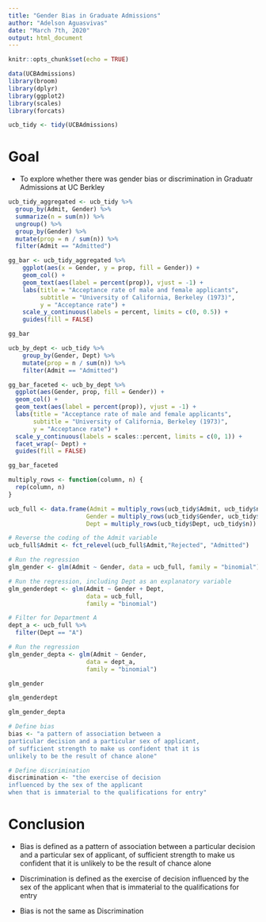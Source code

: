 ```yaml
---
title: "Gender Bias in Graduate Admissions"
author: "Adelson Aguasvivas"
date: "March 7th, 2020"
output: html_document
---
```


```r
knitr::opts_chunk$set(echo = TRUE)

data(UCBAdmissions)
library(broom)
library(dplyr)
library(ggplot2)
library(scales)
library(forcats)

ucb_tidy <- tidy(UCBAdmissions)

```

# Goal

- To explore whether there was gender bias or discrimination in Graduatr
Admissions at UC Berkley

```r

ucb_tidy_aggregated <- ucb_tidy %>% 
  group_by(Admit, Gender) %>% 
  summarize(n = sum(n)) %>% 
  ungroup() %>% 
  group_by(Gender) %>% 
  mutate(prop = n / sum(n)) %>% 
  filter(Admit == "Admitted")

gg_bar <- ucb_tidy_aggregated %>% 
    ggplot(aes(x = Gender, y = prop, fill = Gender)) +
    geom_col() +
    geom_text(aes(label = percent(prop)), vjust = -1) +
    labs(title = "Acceptance rate of male and female applicants",
         subtitle = "University of California, Berkeley (1973)",
         y = "Acceptance rate") +
    scale_y_continuous(labels = percent, limits = c(0, 0.5)) +
    guides(fill = FALSE)

gg_bar
```

```r

ucb_by_dept <- ucb_tidy %>% 
    group_by(Gender, Dept) %>% 
    mutate(prop = n / sum(n)) %>% 
    filter(Admit == "Admitted")

gg_bar_faceted <- ucb_by_dept %>% 
  ggplot(aes(Gender, prop, fill = Gender)) +
  geom_col() +
  geom_text(aes(label = percent(prop)), vjust = -1) +
  labs(title = "Acceptance rate of male and female applicants",
       subtitle = "University of California, Berkeley (1973)",
       y = "Acceptance rate") +
  scale_y_continuous(labels = scales::percent, limits = c(0, 1)) +
  facet_wrap(~ Dept) +
  guides(fill = FALSE)

gg_bar_faceted

```

```r

multiply_rows <- function(column, n) {
  rep(column, n)
}

ucb_full <- data.frame(Admit = multiply_rows(ucb_tidy$Admit, ucb_tidy$n),
                      Gender = multiply_rows(ucb_tidy$Gender, ucb_tidy$n),
                      Dept = multiply_rows(ucb_tidy$Dept, ucb_tidy$n))

# Reverse the coding of the Admit variable
ucb_full$Admit <- fct_relevel(ucb_full$Admit,"Rejected", "Admitted")

# Run the regression
glm_gender <- glm(Admit ~ Gender, data = ucb_full, family = "binomial")

# Run the regression, including Dept as an explanatory variable
glm_genderdept <- glm(Admit ~ Gender + Dept, 
                      data = ucb_full, 
                      family = "binomial")

# Filter for Department A
dept_a <- ucb_full %>%
  filter(Dept == "A")

# Run the regression
glm_gender_depta <- glm(Admit ~ Gender, 
                      data = dept_a, 
                      family = "binomial")

glm_gender

glm_genderdept

glm_gender_depta

# Define bias
bias <- "a pattern of association between a 
particular decision and a particular sex of applicant, 
of sufficient strength to make us confident that it is 
unlikely to be the result of chance alone"

# Define discrimination
discrimination <- "the exercise of decision
influenced by the sex of the applicant
when that is immaterial to the qualifications for entry"


```

# Conclusion

- Bias is defined as a pattern of association between a 
particular decision and a particular sex of applicant, 
of sufficient strength to make us confident that it is 
unlikely to be the result of chance alone

- Discrimination is defined as the exercise of decision
influenced by the sex of the applicant
when that is immaterial to the qualifications for entry

- Bias is not the same as Discrimination